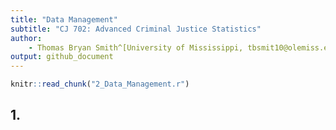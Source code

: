 ```yaml
---
title: "Data Management"
subtitle: "CJ 702: Advanced Criminal Justice Statistics"
author:
    - Thomas Bryan Smith^[University of Mississippi, tbsmit10@olemiss.edu]
output: github_document
---
```


```r
knitr::read_chunk("2_Data_Management.r")
```

## 1. 